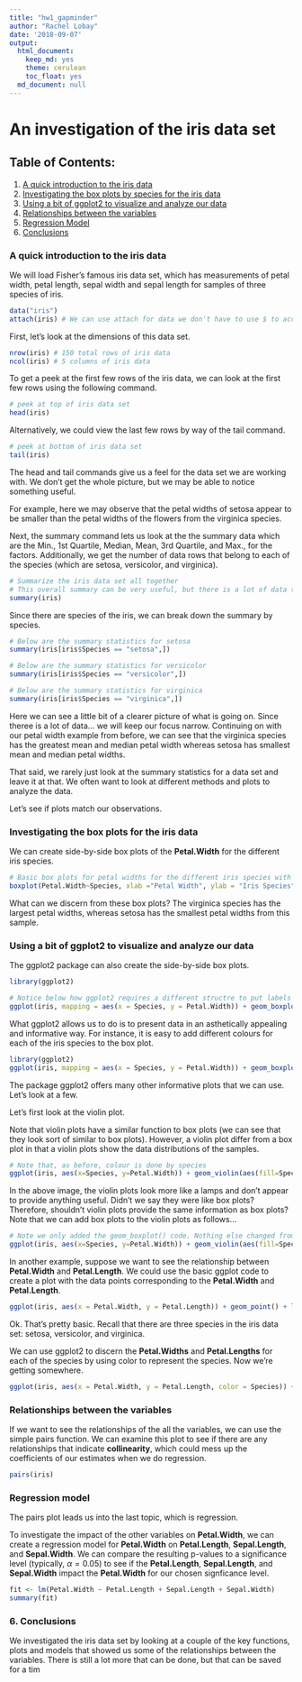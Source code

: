 ```yaml
---
title: "hw1_gapminder"
author: "Rachel Lobay"
date: '2018-09-07'
output:
  html_document:
    keep_md: yes
    theme: cerulean
    toc_float: yes
  md_document: null
---
```

# An investigation of the iris data set

## Table of Contents:
1. [A quick introduction to the iris data](#a-quick-introduction-to-the-iris-data)
2. [Investigating the box plots by species for the iris data](#investigating-the-box-plots-for-the-iris-data)
3. [Using a bit of ggplot2 to visualize and analyze our data](#using-a-bit-of-ggplot2-to-visualize-and-analyze-our-data)
4. [Relationships between the variables](#relationships-between-the-variables)
5. [Regression Model](#regression-model)
5. [Conclusions](#conclusions)

### A quick introduction to the iris data

We will load Fisher's famous iris data set, which has measurements of petal width, petal length, sepal width and sepal length for samples of three species of iris. 
```r
data("iris")
attach(iris) # We can use attach for data we don't have to use $ to access parts of the data. For instance, instead of having to type iris$Petal.Width, we simply type Petal.Width.
```

First, let's look at the dimensions of this data set.
```r
nrow(iris) # 150 total rows of iris data
ncol(iris) # 5 columns of iris data 
```

To get a peek at the first few rows of the iris data, we can look at the first few rows using the following command.

```r
# peek at top of iris data set
head(iris)
```

Alternatively, we could view the last few rows by way of the tail command.
```r
# peek at bottom of iris data set
tail(iris)
```

The head and tail commands give us a feel for the data set we are working with. We don't get the whole picture, but we may be able to notice something useful. 

For example, here we may observe that the petal widths of setosa appear to be smaller than the petal widths of the flowers from the virginica species.

Next, the summary command lets us look at the the summary data which are the  Min., 1st Quartile, Median, Mean, 3rd Quartile, and Max., for the factors. Additionally, we get the number of data rows that belong to each of the species (which are setosa, versicolor, and virginica).
```r
# Summarize the iris data set all together
# This overall summary can be very useful, but there is a lot of data to deal with... So, we will pick out something that we want to know and focus on a more precise summary of the data. 
summary(iris)
```

Since there are species of the iris, we can break down the summary by species. 

```r
# Below are the summary statistics for setosa
summary(iris[iris$Species == "setosa",])
```

```r
# Below are the summary statistics for versicolor
summary(iris[iris$Species == "versicolor",])
```

```r
# Below are the summary statistics for virginica
summary(iris[iris$Species == "virginica",])
```

Here we can see a little bit of a clearer picture of what is going on. Since theree is a lot of data... we will keep our focus narrow. Continuing on with our petal width example from before, we can see that the virginica species has the greatest mean and median petal width whereas setosa has smallest mean and median petal widths. 

That said, we rarely just look at the summary statistics for a data set and leave it at that. We often want to look at different methods and plots to analyze the data. 

Let's see if plots match our observations.

### Investigating the box plots for the iris data

We can create side-by-side box plots of the **Petal.Width** for the different iris species.

```r
# Basic box plots for petal widths for the different iris species with axes labels
boxplot(Petal.Width~Species, xlab ="Petal Width", ylab = "Iris Species", main = "Petal Widths for the Three Iris Species")
```

What can we discern from these box plots? The virginica species has the largest petal widths, whereas setosa has the smallest petal widths from this sample.

### Using a bit of ggplot2 to visualize and analyze our data
The ggplot2 package can also create the side-by-side box plots.

```r
library(ggplot2)

# Notice below how ggplot2 requires a different structre to put labels on the x-axis, y-axis and to give a main title.
ggplot(iris, mapping = aes(x = Species, y = Petal.Width)) + geom_boxplot() + labs(x = "Iris Species", y = "Petal Width") + ggtitle("Petal Widths vs. Petal Lengths for the Iris Species (Black, White, and Grey)")
```

What ggplot2 allows us to do is to present data in an asthetically appealing and informative way. For instance, it is easy to add different colours for each of the iris species to the box plot.

```r
library(ggplot2)
ggplot(iris, mapping = aes(x = Species, y = Petal.Width)) + geom_boxplot(aes(fill=Species)) + labs(x = "Iris Species", y = "Petal Width") + ggtitle("Petal Widths for Iris Species (Coloured)")
```

The package ggplot2 offers many other informative plots that we can use. Let's look at a few. 

Let's first look at the violin plot.

Note that violin plots have a similar function to box plots (we can see that they look sort of similar to box plots). However, a violin plot differ from a box plot in that a violin plots show the data distributions of the samples.

```r
# Note that, as before, colour is done by species 
ggplot(iris, aes(x=Species, y=Petal.Width)) + geom_violin(aes(fill=Species)) + labs(x = "Petal Width", y = "Petal Length") + ggtitle("Violin Plots of Petal Widths vs. Petal Lengths for Iris Data Set")
```

In the above image, the violin plots look more like a lamps and don't appear to provide anything useful. Didn't we say they were like box plots? Therefore, shouldn't violin plots provide the same information as box plots? Note that we can add box plots to the violin plots as follows...

```r
# Note we only added the geom_boxplot() code. Nothing else changed from above. 
ggplot(iris, aes(x=Species, y=Petal.Width)) + geom_violin(aes(fill=Species)) + geom_boxplot(width=0.2) + labs(x = "Petal Width", y = "Petal Length") + ggtitle("Violin Plots of Petal Widths vs. Petal Lengths for Iris Data Set")
```

In another example, suppose we want to see the relationship between **Petal.Width** and **Petal.Length**. We could use the basic ggplot code to create a plot with the data points corresponding to the **Petal.Width** and **Petal.Length**.

```r
ggplot(iris, aes(x = Petal.Width, y = Petal.Length)) + geom_point() + labs(x = "Petal Width", y = "Petal Length") + ggtitle("Petal Widths vs. Petal Lengths for Iris Data Set")
```

Ok. That's pretty basic. Recall that there are three species in the iris data set: setosa, versicolor, and virginica.

We can use ggplot2 to discern the **Petal.Widths** and **Petal.Lengths** for each of the species by using color to represent the species. Now we're getting somewhere.

```r
ggplot(iris, aes(x = Petal.Width, y = Petal.Length, color = Species)) + geom_point() + labs(x = "Petal Width", y = "Petal Length") + ggtitle("Petal Widths vs. Petal Lengths for Species of Iris")
```

### Relationships between the variables

If we want to see the relationships of the all the variables, we can use the simple pairs function. We can examine this plot to see if there are any relationships that indicate **collinearity**, which could mess up the coefficients of our estimates when we do regression.

```r
pairs(iris)
```

### Regression model 
The pairs plot leads us into the last topic, which is regression. 

To investigate the impact of the other variables on **Petal.Width**, we can create a regression model for **Petal.Width** on **Petal.Length**, **Sepal.Length**, and **Sepal.Width**. We can compare the resulting p-values to a significance level (typically, $\alpha = 0.05$) to see if the **Petal.Length**, **Sepal.Length**, and **Sepal.Width** impact the **Petal.Width** for our chosen signficance level. 

```r
fit <- lm(Petal.Width ~ Petal.Length + Sepal.Length + Sepal.Width)
summary(fit)
```

### 6. Conclusions

We investigated the iris data set by looking at a couple of the key functions, plots and models that showed us some of the relationships between the variables. There is still a lot more that can be done, but that can be saved for a tim
